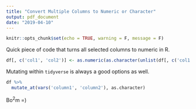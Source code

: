 ```yaml
---
title: "Convert Multiple Columns to Numeric or Character"
output: pdf_document
date: "2019-04-10"
---
```


```r
knitr::opts_chunk$set(echo = TRUE, warning = F, message = F)
```

Quick piece of code that turns all selected columns to numeric in R. 

```r

df[, c('col1', 'col2')] <- as.numeric(as.character(unlist(df[, c('col1', 'col2')])))

```

Mutating within `tidyverse` is always a good options as well.

```r
df %>%
  mutate_at(vars('column1', 'column2'), as.character)
```


Bo$^2$m =)